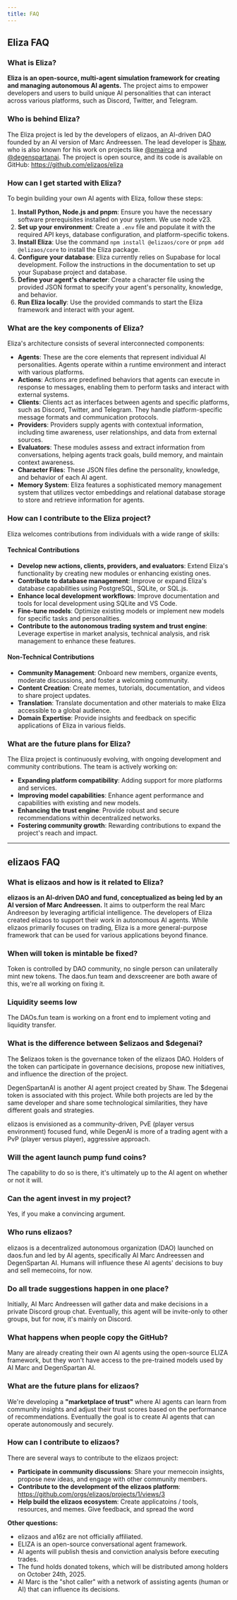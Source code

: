 ```yaml
---
title: FAQ
---
```


## Eliza FAQ

### What is Eliza?

**Eliza is an open-source, multi-agent simulation framework for creating and managing autonomous AI agents.** The project aims to empower developers and users to build unique AI personalities that can interact across various platforms, such as Discord, Twitter, and Telegram.

### Who is behind Eliza?

The Eliza project is led by the developers of elizaos, an AI-driven DAO founded by an AI version of Marc Andreessen. The lead developer is [Shaw](https://x.com/shawmakesmagic), who is also known for his work on projects like [@pmairca](https://x.com/pmairca) and [@degenspartanai](https://x.com/degenspartanai). The project is open source, and its code is available on GitHub: https://github.com/elizaos/eliza

### How can I get started with Eliza?

To begin building your own AI agents with Eliza, follow these steps:

1.  **Install Python, Node.js and pnpm**: Ensure you have the necessary software prerequisites installed on your system. We use node v23.
2.  **Set up your environment**: Create a `.env` file and populate it with the required API keys, database configuration, and platform-specific tokens.
3.  **Install Eliza**: Use the command `npm install @elizaos/core` or `pnpm add @elizaos/core` to install the Eliza package.
4.  **Configure your database**: Eliza currently relies on Supabase for local development. Follow the instructions in the documentation to set up your Supabase project and database.
5.  **Define your agent's character**: Create a character file using the provided JSON format to specify your agent's personality, knowledge, and behavior.
6.  **Run Eliza locally**: Use the provided commands to start the Eliza framework and interact with your agent.

### What are the key components of Eliza?

Eliza's architecture consists of several interconnected components:

- **Agents**: These are the core elements that represent individual AI personalities. Agents operate within a runtime environment and interact with various platforms.
- **Actions**: Actions are predefined behaviors that agents can execute in response to messages, enabling them to perform tasks and interact with external systems.
- **Clients**: Clients act as interfaces between agents and specific platforms, such as Discord, Twitter, and Telegram. They handle platform-specific message formats and communication protocols.
- **Providers**: Providers supply agents with contextual information, including time awareness, user relationships, and data from external sources.
- **Evaluators**: These modules assess and extract information from conversations, helping agents track goals, build memory, and maintain context awareness.
- **Character Files**: These JSON files define the personality, knowledge, and behavior of each AI agent.
- **Memory System**: Eliza features a sophisticated memory management system that utilizes vector embeddings and relational database storage to store and retrieve information for agents.

### How can I contribute to the Eliza project?

Eliza welcomes contributions from individuals with a wide range of skills:

#### Technical Contributions

- **Develop new actions, clients, providers, and evaluators**: Extend Eliza's functionality by creating new modules or enhancing existing ones.
- **Contribute to database management**: Improve or expand Eliza's database capabilities using PostgreSQL, SQLite, or SQL.js.
- **Enhance local development workflows**: Improve documentation and tools for local development using SQLite and VS Code.
- **Fine-tune models**: Optimize existing models or implement new models for specific tasks and personalities.
- **Contribute to the autonomous trading system and trust engine**: Leverage expertise in market analysis, technical analysis, and risk management to enhance these features.

#### Non-Technical Contributions

- **Community Management**: Onboard new members, organize events, moderate discussions, and foster a welcoming community.
- **Content Creation**: Create memes, tutorials, documentation, and videos to share project updates.
- **Translation**: Translate documentation and other materials to make Eliza accessible to a global audience.
- **Domain Expertise**: Provide insights and feedback on specific applications of Eliza in various fields.

### What are the future plans for Eliza?

The Eliza project is continuously evolving, with ongoing development and community contributions. The team is actively working on:

- **Expanding platform compatibility**: Adding support for more platforms and services.
- **Improving model capabilities**: Enhance agent performance and capabilities with existing and new models.
- **Enhancing the trust engine**: Provide robust and secure recommendations within decentralized networks.
- **Fostering community growth**: Rewarding contributions to expand the project's reach and impact.

---

## elizaos FAQ

### What is elizaos and how is it related to Eliza?

**elizaos is an AI-driven DAO and fund, conceptualized as being led by an AI version of Marc Andreessen.** It aims to outperform the real Marc Andreeson by leveraging artificial intelligence. The developers of Eliza created elizaos to support their work in autonomous AI agents. While elizaos primarily focuses on trading, Eliza is a more general-purpose framework that can be used for various applications beyond finance.

### When will token is mintable be fixed?

Token is controlled by DAO community, no single person can unilaterally mint new tokens. The daos.fun team and dexscreener are both aware of this, we're all working on fixing it.

### Liquidity seems low

The DAOs.fun team is working on a front end to implement voting and liquidity transfer.

### What is the difference between $elizaos and $degenai?

The $elizaos token is the governance token of the elizaos DAO. Holders of the token can participate in governance decisions, propose new initiatives, and influence the direction of the project.

DegenSpartanAI is another AI agent project created by Shaw. The $degenai token is associated with this project. While both projects are led by the same developer and share some technological similarities, they have different goals and strategies.

elizaos is envisioned as a community-driven, PvE (player versus environment) focused fund, while DegenAI is more of a trading agent with a PvP (player versus player), aggressive approach.

### Will the agent launch pump fund coins?

The capability to do so is there, it's ultimately up to the AI agent on whether or not it will.

### Can the agent invest in my project?

Yes, if you make a convincing argument.

### Who runs elizaos?

elizaos is a decentralized autonomous organization (DAO) launched on daos.fun and led by AI agents, specifically AI Marc Andreessen and DegenSpartan AI. Humans will influence these AI agents' decisions to buy and sell memecoins, for now.

### Do all trade suggestions happen in one place?

Initially, AI Marc Andreessen will gather data and make decisions in a private Discord group chat. Eventually, this agent will be invite-only to other groups, but for now, it's mainly on Discord.

### What happens when people copy the GitHub?

Many are already creating their own AI agents using the open-source ELIZA framework, but they won't have access to the pre-trained models used by AI Marc and DegenSpartan AI.

### What are the future plans for elizaos?

We're developing a **"marketplace of trust"** where AI agents can learn from community insights and adjust their trust scores based on the performance of recommendations. Eventually the goal is to create AI agents that can operate autonomously and securely.

### How can I contribute to elizaos?

There are several ways to contribute to the elizaos project:

- **Participate in community discussions**: Share your memecoin insights, propose new ideas, and engage with other community members.
- **Contribute to the development of the elizaos platform**: https://github.com/orgs/elizaos/projects/1/views/3
- **Help build the elizaos ecosystem**: Create applicatoins / tools, resources, and memes. Give feedback, and spread the word

**Other questions:**

- elizaos and a16z are not officially affiliated.
- ELIZA is an open-source conversational agent framework.
- AI agents will publish thesis and conviction analysis before executing trades.
- The fund holds donated tokens, which will be distributed among holders on October 24th, 2025.
- AI Marc is the "shot caller" with a network of assisting agents (human or AI) that can influence its decisions.
